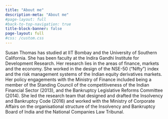 ```yaml
---
title: "About me"
description-meta: "About me"
#page-layout: full
#back-to-top-navigation: true
title-block-banner: false
page-layout: full
#css: /custom.css
---
```


Susan Thomas has studied at IIT Bombay and the University of Southern California. She has been faculty at the Indira Gandhi Institute for Development Research. Her research lies in the areas of finance, markets and the economy. She worked in the design of the NSE-50 ("Nifty") index and the risk management systems of the Indian equity derivatives markets. Her policy engagements with the Ministry of Finance included being a member of the Standing Council of the competitiveness of the Indian Financial Sector (2013), and the Bankruptcy Legislative Reforms Committee (2014). She led the research team that designed and drafted the Insolvency and Bankruptcy Code (2016) and worked with the Ministry of Corporate Affairs on the organisational structure of the Insolvency and Bankruptcy Board of India and the National Companies Law Tribunal.